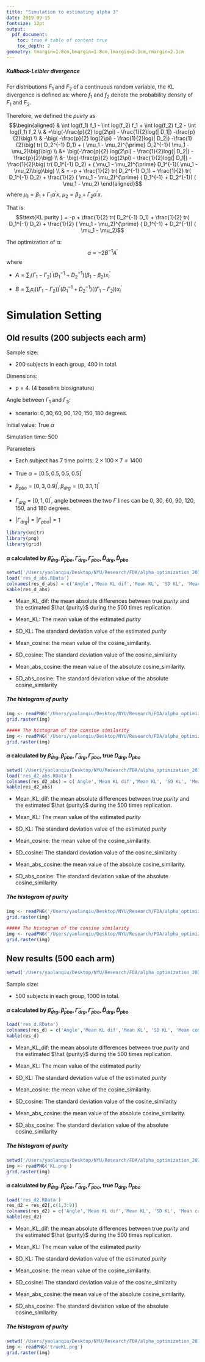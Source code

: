 ```yaml
---
title: "Simulation to estimating alpha 3"
date: 2019-09-15
fontsize: 12pt
output: 
  pdf_document:
    toc: true # table of content true
    toc_depth: 2
geometry: tmargin=1.8cm,bmargin=1.8cm,lmargin=2.1cm,rmargin=2.1cm
---
```



##### Kullback-Leibler divergence

For distributions $F_1$ and $F_2$ of a continuous random variable, the KL divergence is defined as: 
\begin{equation} \label{eq0}
D_{KL}(F_1 || F_2) = \int_{-\infty}^{+\infty}f_1(x)log(\frac{f_1(x)}{f_2(x)})dx
\end{equation}
where $f_1$ and $f_2$ denote the probability density of $F_1$ and $F_2$. 

Therefore, we defined the *puirty* as
$$\begin{aligned}
& \int log(f_1) f_1 - \int log(f_2) f_1 + \int log(f_2) f_2 - \int log(f_1) f_2 \\
& =\big(-\frac{p}{2} log(2\pi) - \frac{1}{2}log(|  D_1|) -\frac{p}{2}\big) \\
& -\big( -\frac{p}{2} log(2\pi) - \frac{1}{2}log(|  D_2|) -\frac{1}{2}\big( tr(  D_2^{-1}   D_1) + (  \mu_1 -  \mu_2)^{\prime}  D_2^{-1}(  \mu_1 -  \mu_2)\big)\big) \\
&+ \big(-\frac{p}{2} log(2\pi) - \frac{1}{2}log(|  D_2|) -\frac{p}{2}\big) \\
&- \big(-\frac{p}{2} log(2\pi) - \frac{1}{2}log(|  D_1|) -\frac{1}{2}\big( tr(  D_1^{-1}   D_2) + (  \mu_1 -  \mu_2)^{\prime}  D_1^{-1}(  \mu_1 -  \mu_2)\big)\big) \\
& = -p + \frac{1}{2} tr(  D_2^{-1}   D_1) + \frac{1}{2} tr(  D_1^{-1}   D_2) + \frac{1}{2} (  \mu_1 -  \mu_2)^{\prime} (  D_1^{-1} +   D_2^{-1}) (  \mu_1 -  \mu_2)
\end{aligned}$$
where $\mu_1 =  \beta_1 +   \Gamma_1   \alpha^{\prime}   x$, 
$\mu_2 =   \beta_2 +   \Gamma_2   \alpha^{\prime}   x$.

That is:
$$\text{KL purity } = -p + \frac{1}{2} tr(  D_2^{-1}   D_1) + \frac{1}{2} tr(  D_1^{-1}   D_2) + \frac{1}{2} (  \mu_1 -  \mu_2)^{\prime} (  D_1^{-1} +   D_2^{-1}) (  \mu_1 -  \mu_2)$$

The optimization of $\alpha$: 
$$\alpha  = -2B^{-1}A^{\prime}$$
where

* $A = \sum_i (  \Gamma_1 -   \Gamma_2) ^{\prime}(  D_1^{-1} +   D_2^{-1}) (  \beta_1 -   \beta_2 )    x_i ^{\prime}$

* $B = \sum_i   x_i  \big((  \Gamma_1 -   \Gamma_2)  \big) ^{\prime}(  D_1^{-1} +   D_2^{-1}) \big((  \Gamma_1 -   \Gamma_2) \big)  x_i ^{\prime}$




# Simulation Setting

## Old results (200 subjects each arm) 


Sample size:

* 200 subjects in each group, 400 in total. 

Dimensions:

* p = 4. (4 baseline biosignature)

Angle between $\Gamma_1$ and $\Gamma_3$: 

* scenario: $0, 30,  60, 90, 120, 150, 180$ degrees.

Initial value:  True $\alpha$

Simulation time: 500

Parameters

* Each subject has 7 time points: $2 \times 100 \times 7 = 1400$  

* True $\alpha = [0.5, 0.5, 0.5, 0.5]^{\prime}$

* $\beta_{pbo} = [0, 3, 0.9]^{\prime}, \beta_{drg} = [0, 3.1, 1]^{\prime}$

* $\Gamma_{drg} = [0,1,0]^{\prime}$, angle between the two $\Gamma$ lines can be 0, 30, 60, 90, 120, 150, and 180 degrees. 

* $|\Gamma_{drg}| = |\Gamma_{pbo}| = 1$


```R
library(knitr)
library(png)
library(grid)
```

#### $\alpha$ calculated by $\hat \beta_{drg}, \hat \beta_{pbo}, \hat \Gamma_{drg}, \hat \Gamma_{pbo}, \hat D_{drg}, \hat D_{pbo}$

```R
setwd('/Users/yaolanqiu/Desktop/NYU/Research/FDA/alpha_optimization_2019-09-07/cluster2/FDA_alpha2')
load('res_d_abs.RData')
colnames(res_d_abs) = c('Angle','Mean KL dif','Mean KL', 'SD KL', 'Mean cosine', 'SD cosine', 'Mean abs cosine', 'SD abs cosine')
kable(res_d_abs)
```

* Mean_KL_dif: the mean absolute differences between true *purity*  and the estimated $\hat {purity}$ during the 500 times replication. 

* Mean_KL: The mean value of the estimated *purity* 

* SD_KL: The standard deviation value of the estimated  *purity*

* Mean_cosine: the mean value of the cosine_similarity. 

* SD_cosine: The standard deviation value of the cosine_similarity

* Mean_abs_cosine: the mean value of the absolute cosine_similarity. 

* SD_abs_cosine: The standard deviation value of the absolute cosine_similarity


##### The histogram of purity

```r
img <- readPNG('/Users/yaolanqiu/Desktop/NYU/Research/FDA/alpha_optimization_2019-09-07/cluster2/FDA_alpha2/KL.png')
grid.raster(img)
```




```r
##### The histogram of the consine similarity 
img <- readPNG('/Users/yaolanqiu/Desktop/NYU/Research/FDA/alpha_optimization_2019-09-07/cluster2/FDA_alpha2/D_abs.png')
grid.raster(img)
```


#### $\alpha$ calculated by $\hat \beta_{drg}, \hat \beta_{pbo}, \hat \Gamma_{drg}, \hat \Gamma_{pbo},$ true $D_{drg},D_{pbo}$

```R
setwd('/Users/yaolanqiu/Desktop/NYU/Research/FDA/alpha_optimization_2019-09-07/cluster2/FDA_alpha2')
load('res_d2_abs.RData')
colnames(res_d2_abs) = c('Angle','Mean KL dif','Mean KL', 'SD KL', 'Mean cosine', 'SD cosine', 'Mean abs cosine', 'SD abs cosine')
kable(res_d2_abs)
```


* Mean_KL_dif: the mean absolute differences between true *purity*  and the estimated $\hat {purity}$ during the 500 times replication. 

* Mean_KL: The mean value of the estimated *purity* 

* SD_KL: The standard deviation value of the estimated  *purity*

* Mean_cosine: the mean value of the cosine_similarity. 

* SD_cosine: The standard deviation value of the cosine_similarity

* Mean_abs_cosine: the mean value of the absolute cosine_similarity. 

* SD_abs_cosine: The standard deviation value of the absolute cosine_similarity


##### The histogram of purity

```r
img <- readPNG('/Users/yaolanqiu/Desktop/NYU/Research/FDA/alpha_optimization_2019-09-07/cluster2/FDA_alpha2/trueKL.png')
grid.raster(img)
```



```r
##### The histogram of the consine similarity 
img <- readPNG('/Users/yaolanqiu/Desktop/NYU/Research/FDA/alpha_optimization_2019-09-07/cluster2/FDA_alpha2/trueD_abs.png')
grid.raster(img)
```

## New results (500 each arm)


```R
setwd('/Users/yaolanqiu/Desktop/NYU/Research/FDA/alpha_optimization_2019-09-07/cluster4-largeample')
```



Sample size:

* 500 subjects in each group, 1000 in total. 


#### $\alpha$ calculated by $\hat \beta_{drg}, \hat \beta_{pbo}, \hat \Gamma_{drg}, \hat \Gamma_{pbo}, \hat D_{drg}, \hat D_{pbo}$

```R
load('res_d.RData')
colnames(res_d) = c('Angle','Mean KL dif','Mean KL', 'SD KL', 'Mean cosine', 'SD cosine', 'Mean abs cosine', 'SD abs cosine')
kable(res_d)
```


* Mean_KL_dif: the mean absolute differences between true *purity*  and the estimated $\hat {purity}$ during the 500 times replication. 

* Mean_KL: The mean value of the estimated *purity* 

* SD_KL: The standard deviation value of the estimated  *purity*

* Mean_cosine: the mean value of the cosine_similarity. 

* SD_cosine: The standard deviation value of the cosine_similarity

* Mean_abs_cosine: the mean value of the absolute cosine_similarity. 

* SD_abs_cosine: The standard deviation value of the absolute cosine_similarity


##### The histogram of purity

```r
setwd('/Users/yaolanqiu/Desktop/NYU/Research/FDA/alpha_optimization_2019-09-07/cluster4-largeample')
img <- readPNG('KL.png')
grid.raster(img)
```


#### $\alpha$ calculated by $\hat \beta_{drg}, \hat \beta_{pbo}, \hat \Gamma_{drg}, \hat \Gamma_{pbo},$ true $D_{drg},D_{pbo}$

```R
load('res_d2.RData')
res_d2 = res_d2[,c(1,3:9)]
colnames(res_d2) = c('Angle','Mean KL dif','Mean KL', 'SD KL', 'Mean cosine', 'SD cosine', 'Mean abs cosine', 'SD abs cosine')
kable(res_d2)
```


* Mean_KL_dif: the mean absolute differences between true *purity*  and the estimated $\hat {purity}$ during the 500 times replication. 

* Mean_KL: The mean value of the estimated *purity* 

* SD_KL: The standard deviation value of the estimated  *purity*

* Mean_cosine: the mean value of the cosine_similarity. 

* SD_cosine: The standard deviation value of the cosine_similarity

* Mean_abs_cosine: the mean value of the absolute cosine_similarity. 

* SD_abs_cosine: The standard deviation value of the absolute cosine_similarity


##### The histogram of purity

```r
setwd('/Users/yaolanqiu/Desktop/NYU/Research/FDA/alpha_optimization_2019-09-07/cluster4-largeample')
img <- readPNG('trueKL.png')
grid.raster(img)
```

